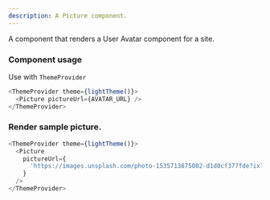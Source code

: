 ```yaml
---
description: A Picture component.
---
```



A component that renders a User Avatar component for a site.

### Component usage

Use with `ThemeProvider`

```js
<ThemeProvider theme={lightTheme()}>
  <Picture pictureUrl={AVATAR_URL} />
</ThemeProvider>
```

### Render sample picture.

```js live
<ThemeProvider theme={lightTheme()}>
  <Picture
    pictureUrl={
      'https://images.unsplash.com/photo-1535713875002-d1d0cf377fde?ixlib=rb-4.0.3&ixid=MnwxMjA3fDB8MHxwaG90by1wYWdlfHx8fGVufDB8fHx8&auto=format&fit=crop&w=1180&q=80'
    }
  />
</ThemeProvider>
```
